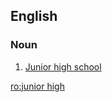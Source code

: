 ==English==

===Noun===
{{en-noun}}

# [[junior high school|Junior high school]]

[[ro:junior high]]